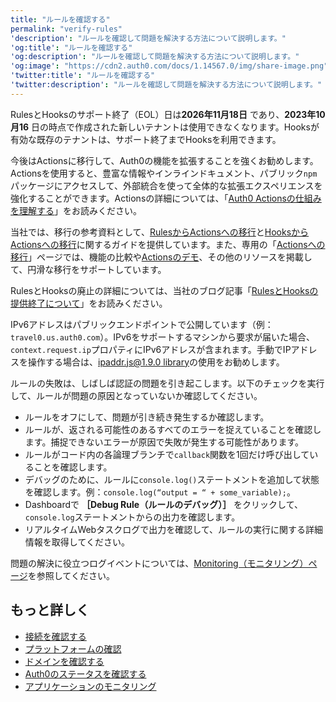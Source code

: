 ---
title: "ルールを確認する"
permalink: "verify-rules"
'description': "ルールを確認して問題を解決する方法について説明します。"
'og:title': "ルールを確認する"
'og:description': "ルールを確認して問題を解決する方法について説明します。"
'og:image': "https://cdn2.auth0.com/docs/1.14567.0/img/share-image.png"
'twitter:title': "ルールを確認する"
'twitter:description': "ルールを確認して問題を解決する方法について説明します。"
---

<Warning>

RulesとHooksのサポート終了（EOL）日は**2026年11月18日** であり、**2023年10月16** 日の時点で作成された新しいテナントは使用できなくなります。Hooksが有効な既存のテナントは、サポート終了までHooksを利用できます。

今後はActionsに移行して、Auth0の機能を拡張することを強くお勧めします。Actionsを使用すると、豊富な情報やインラインドキュメント、パブリック`npm`パッケージにアクセスして、外部統合を使って全体的な拡張エクスペリエンスを強化することができます。Actionsの詳細については、「[Auth0 Actionsの仕組みを理解する](/docs/ja-jp/customize/actions/actions-overview)」をお読みください。

当社では、移行の参考資料として、[RulesからActionsへの移行](/docs/ja-jp/customize/actions/migrate/migrate-from-rules-to-actions)と[HooksからActionsへの移行](/docs/ja-jp/customize/actions/migrate/migrate-from-hooks-to-actions)に関するガイドを提供しています。また、専用の「[Actionsへの移行](https://auth0.com/extensibility/movetoactions)」ページでは、機能の比較や[Actionsのデモ](https://www.youtube.com/watch?v=UesFSY1klrI)、その他のリソースを掲載して、円滑な移行をサポートしています。

RulesとHooksの廃止の詳細については、当社のブログ記事「[RulesとHooksの提供終了について](https://auth0.com/blog/preparing-for-rules-and-hooks-end-of-life/)」をお読みください。

</Warning>

<Warning>

IPv6アドレスはパブリックエンドポイントで公開しています（例：`travel0.us.auth0.com`）。IPv6をサポートするマシンから要求が届いた場合、`context.request.ip`プロパティにIPv6アドレスが含まれます。手動でIPアドレスを操作する場合は、[ipaddr.js@1.9.0 library](https://www.npmjs.com/package/ipaddr.js/v/1.9.0)の使用をお勧めします。

</Warning>

ルールの失敗は、しばしば認証の問題を引き起こします。以下のチェックを実行して、ルールが問題の原因となっていないか確認してください。

* ルールをオフにして、問題が引き続き発生するか確認します。
* ルールが、返される可能性のあるすべてのエラーを捉えていることを確認します。捕捉できないエラーが原因で失敗が発生する可能性があります。
* ルールがコード内の各論理ブランチで`callback`関数を1回だけ呼び出していることを確認します。
* デバッグのために、ルールに`console.log()`ステートメントを追加して状態を確認します。例：`console.log(“output = “ + some_variable);`。
* Dashboardで **［Debug Rule（ルールのデバッグ）］** をクリックして、`console.log`ステートメントからの出力を確認します。
* リアルタイムWebタスクログで出力を確認して、ルールの実行に関する詳細情報を取得してください。

<Callout icon="file-lines" color="#0EA5E9" iconType="regular">

問題の解決に役立つログイベントについては、[Monitoring（モニタリング）ページ](/docs/ja-jp/deploy-monitor/monitor)を参照してください。

</Callout>

## もっと詳しく

* [接続を確認する](/docs/ja-jp/troubleshoot/basic-issues/verify-connections)
* [プラットフォームの確認](/docs/ja-jp/troubleshoot/basic-issues/verify-platform)
* [ドメインを確認する](/docs/ja-jp/troubleshoot/basic-issues/verify-domain)
* [Auth0のステータスを確認する](/docs/ja-jp/deploy-monitor/monitor/check-auth0-status)
* [アプリケーションのモニタリング](/docs/ja-jp/deploy-monitor/monitor/monitor-applications)